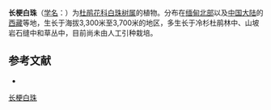 {{Speciesbox
| name = 长梗白珠
| status = 
| status_system = 
| image =
| genus = Gaultheria
| species =  dolichopoda
| authority = Airy-Shaw
}}

'''长梗白珠'''（[[学名|学名]]：{{lang|la|''Gaultheria dolichopoda''}}）为[[杜鹃花科|杜鹃花科]][[白珠树属|白珠树属]]的植物。分布在[[缅甸北部|缅甸北部]]以及[[中国大陆|中国大陆]]的[[西藏|西藏]]等地，生长于海拔3,300米至3,700米的地区，多生长于冷杉杜鹃林中、山坡岩石缝中和草丛中，目前尚未由人工引种栽培。

== 参考文献 ==
<div class="references-small">
* {{cite web| url =http://www.bioinfo.cn/db05/KmzwSpecies.php?action=view&id=23513| title =长梗白珠| work =《中国高等植物数据库全库》| publisher =中国科学院微生物研究所| author =昆明植物研究所| accessdate =2009-02-25| deadurl =yes| archiveurl =https://web.archive.org/web/20160305001738/http://www.bioinfo.cn/db05/KmzwSpecies.php?action=view&id=23513| archivedate =2016-03-05}}
</div>
{{Taxonbar|from=Q15232225}}

[[Category:白珠树属|长梗白珠]]


{{植物小作品}}